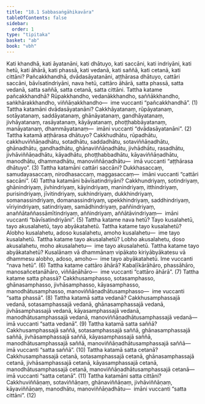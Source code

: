 ```yaml
---
title: "18.1 Sabbasaṅgāhikavāra"
tableOfContents: false
sidebar:
  order: 1
type: "tipitaka"
basket: "ab"
book: "vbh"
---
```



<DynamicBreadcrumb />

<Division number="978" book="vbh">

<Paragraph number="2973" book="vbh">
Kati khandhā, kati āyatanāni, kati dhātuyo, kati saccāni, kati indriyāni, kati hetū, kati āhārā, kati phassā, kati vedanā, kati saññā, kati cetanā, kati cittāni?
</Paragraph>

<Paragraph number="2974" book="vbh">
Pañcakkhandhā, dvādasāyatanāni, aṭṭhārasa dhātuyo, cattāri saccāni, bāvīsatindriyāni, nava hetū, cattāro āhārā, satta phassā, satta vedanā, satta saññā, satta cetanā, satta cittāni.
</Paragraph>

</Division>
<Division number="979" book="vbh">

<Paragraph number="2975" book="vbh">
Tattha katame pañcakkhandhā? Rūpakkhandho, vedanākkhandho, saññākkhandho, saṅkhārakkhandho, viññāṇakkhandho—  ime vuccanti “pañcakkhandhā”. (1)
</Paragraph>

</Division>
<Division number="980" book="vbh">

<Paragraph number="2976" book="vbh">
Tattha katamāni dvādasāyatanāni? Cakkhāyatanaṃ, rūpāyatanaṃ, sotāyatanaṃ, saddāyatanaṃ, ghānāyatanaṃ, gandhāyatanaṃ, jivhāyatanaṃ, rasāyatanaṃ, kāyāyatanaṃ, phoṭṭhabbāyatanaṃ, manāyatanaṃ, dhammāyatanaṃ—  imāni vuccanti “dvādasāyatanāni”. (2)
</Paragraph>

</Division>
<Division number="981" book="vbh">

<Paragraph number="2977" book="vbh">
Tattha katamā aṭṭhārasa dhātuyo? Cakkhudhātu, rūpadhātu, cakkhuviññāṇadhātu, sotadhātu, saddadhātu, sotaviññāṇadhātu, ghānadhātu, gandhadhātu, ghānaviññāṇadhātu, jivhādhātu, rasadhātu, jivhāviññāṇadhātu, kāyadhātu, phoṭṭhabbadhātu, kāyaviññāṇadhātu, manodhātu, dhammadhātu, manoviññāṇadhātu—  imā vuccanti “aṭṭhārasa dhātuyo”. (3)
</Paragraph>

</Division>
<Division number="982" book="vbh">

<Paragraph number="2978" book="vbh">
Tattha katamāni cattāri saccāni? Dukkhasaccaṃ, samudayasaccaṃ, nirodhasaccaṃ, maggasaccaṃ—  imāni vuccanti “cattāri saccāni”. (4)
</Paragraph>

</Division>
<Division number="983" book="vbh">

<Paragraph number="2979" book="vbh">
Tattha katamāni bāvīsatindriyāni? Cakkhundriyaṃ, sotindriyaṃ, ghānindriyaṃ, jivhindriyaṃ, kāyindriyaṃ, manindriyaṃ, itthindriyaṃ, purisindriyaṃ, jīvitindriyaṃ, sukhindriyaṃ, dukkhindriyaṃ, somanassindriyaṃ, domanassindriyaṃ, upekkhindriyaṃ, saddhindriyaṃ, vīriyindriyaṃ, satindriyaṃ, samādhindriyaṃ, paññindriyaṃ, anaññātaññassāmītindriyaṃ, aññindriyaṃ, aññātāvindriyaṃ—  imāni vuccanti “bāvīsatindriyāni”. (5)
</Paragraph>

</Division>
<Division number="984" book="vbh">

<Paragraph number="2980" book="vbh">
Tattha katame nava hetū? Tayo kusalahetū, tayo akusalahetū, tayo abyākatahetū.
</Paragraph>

<Paragraph number="2981" book="vbh">
Tattha katame tayo kusalahetū? Alobho kusalahetu, adoso kusalahetu, amoho kusalahetu—  ime tayo kusalahetū.
</Paragraph>

<Paragraph number="2982" book="vbh">
Tattha katame tayo akusalahetū? Lobho akusalahetu, doso akusalahetu, moho akusalahetu—  ime tayo akusalahetū.
</Paragraph>

<Paragraph number="2983" book="vbh">
Tattha katame tayo abyākatahetū? Kusalānaṃ vā dhammānaṃ vipākato kiriyābyākatesu vā dhammesu alobho, adoso, amoho—  ime tayo abyākatahetū. Ime vuccanti “nava hetū”. (6)
</Paragraph>

</Division>
<Division number="985" book="vbh">

<Paragraph number="2984" book="vbh">
Tattha katame cattāro āhārā? Kabaḷīkārāhāro, phassāhāro, manosañcetanāhāro, viññāṇāhāro—  ime vuccanti “cattāro āhārā”. (7)
</Paragraph>

</Division>
<Division number="986" book="vbh">

<Paragraph number="2985" book="vbh">
Tattha katame satta phassā? Cakkhusamphasso, sotasamphasso, ghānasamphasso, jivhāsamphasso, kāyasamphasso, manodhātusamphasso, manoviññāṇadhātusamphasso—  ime vuccanti “satta phassā”. (8)
</Paragraph>

</Division>
<Division number="987" book="vbh">

<Paragraph number="2986" book="vbh">
Tattha katamā satta vedanā? Cakkhusamphassajā vedanā, sotasamphassajā vedanā, ghānasamphassajā vedanā, jivhāsamphassajā vedanā, kāyasamphassajā vedanā, manodhātusamphassajā vedanā, manoviññāṇadhātusamphassajā vedanā—  imā vuccanti “satta vedanā”. (9)
</Paragraph>

</Division>
<Division number="988" book="vbh">

<Paragraph number="2987" book="vbh">
Tattha katamā satta saññā? Cakkhusamphassajā saññā, sotasamphassajā saññā, ghānasamphassajā saññā, jivhāsamphassajā saññā, kāyasamphassajā saññā, manodhātusamphassajā saññā, manoviññāṇadhātusamphassajā saññā—  imā vuccanti “satta saññā”. (10)
</Paragraph>

</Division>
<Division number="989" book="vbh">

<Paragraph number="2988" book="vbh">
Tattha katamā satta cetanā? Cakkhusamphassajā cetanā, sotasamphassajā cetanā, ghānasamphassajā cetanā, jivhāsamphassajā cetanā, kāyasamphassajā cetanā, manodhātusamphassajā cetanā, manoviññāṇadhātusamphassajā cetanā—  imā vuccanti “satta cetanā”. (11)
</Paragraph>

</Division>
<Division number="990" book="vbh">

<Paragraph number="2989" book="vbh">
Tattha katamāni satta cittāni? Cakkhuviññāṇaṃ, sotaviññāṇaṃ, ghānaviññāṇaṃ, jivhāviññāṇaṃ, kāyaviññāṇaṃ, manodhātu, manoviññāṇadhātu—  imāni vuccanti “satta cittāni”. (12)
</Paragraph>
</Division>